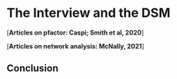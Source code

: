 # The Interview and the DSM {#interview}

[**Articles on pfactor: Caspi; Smith et al, 2020**]

[**Articles on network analysis: McNally, 2021**]

## Conclusion